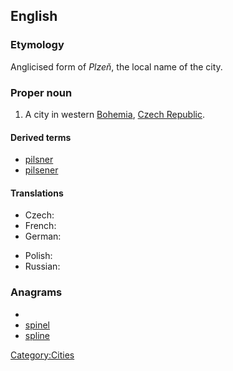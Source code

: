 {{also|pilsen}}
==English==
{{wikipedia}}

===Etymology===
Anglicised form of ''Plzeň'', the local name of the city.

===Proper noun===
{{en-proper noun}}

# A city in western [[Bohemia]], [[Czech Republic]].

====Derived terms====
*[[pilsner]]
*[[pilsener]]

====Translations====
{{trans-top|city in the Czech Republic}}
* Czech: {{t-|cs|Plzeň|f}}
* French: {{t-|fr|Pilsen}}
* German: {{t-|de|Pilsen|n}}
{{trans-mid}}
* Polish: {{t+|pl|Pilzno|n}}
* Russian: {{t|ru|Пльзень|m|tr=Pl’zen’|sc=Cyrl}}
{{trans-bottom}}

===Anagrams===
* {{alphagram|eilnps}}
* [[spinel#English|spinel]]
* [[spline#English|spline]]


[[Category:Cities]]